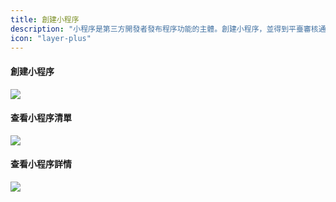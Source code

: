 ```yaml
---
title: 創建小程序
description: "小程序是第三方開發者發布程序功能的主體。創建小程序，並得到平臺審核通過後，可以在小程序主體下發布不同版本的代碼，由Chainless平臺官方協助完成發布和上線。"
icon: "layer-plus"
---
```


#### 創建小程序
<img 
  src="/images/miniprogram/4z.png" 
/>

#### 查看小程序清單
<img 
  src="/images/miniprogram/5z.png" 
/>

#### 查看小程序詳情
<img 
  src="/images/miniprogram/6z.png" 
/>